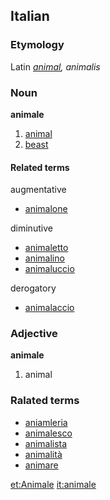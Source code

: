==Italian==
===Etymology===
Latin ''[[animal]], animalis''
===Noun===
'''animale'''

# [[animal]]
# [[beast]]

====Related terms====
augmentative
*[[animalone]]
diminutive
*[[animaletto]]
*[[animalino]]
*[[animaluccio]]
derogatory
*[[animalaccio]]

===Adjective===
'''animale'''

# animal

===Ralated terms===
*[[aniamleria]]
*[[animalesco]]
*[[animalista]]
*[[animalità]]
*[[animare]]

[[et:Animale]]
[[it:animale]]
